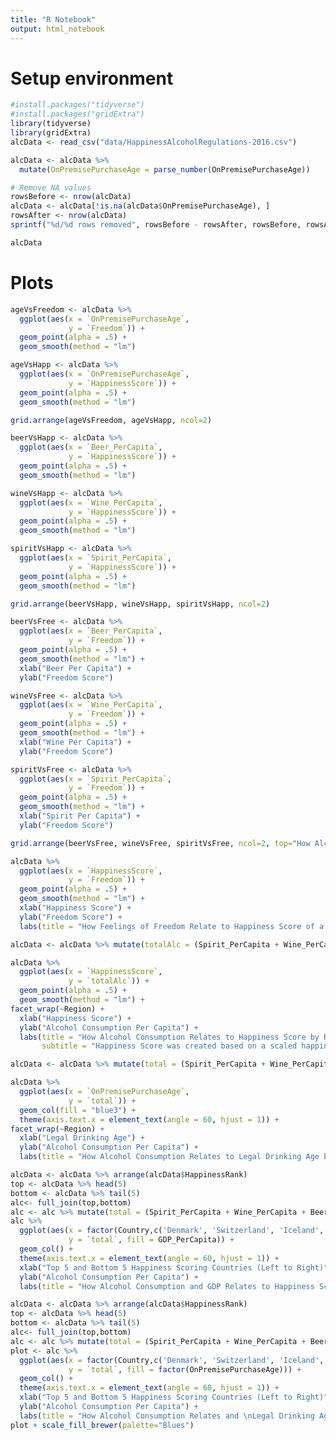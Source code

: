 ```yaml
---
title: "R Notebook"
output: html_notebook
---
```


# Setup environment
```r
#install.packages("tidyverse")
#install.packages("gridExtra")
library(tidyverse)
library(gridExtra)
alcData <- read_csv("data/HappinessAlcoholRegulations-2016.csv")
```

```r
alcData <- alcData %>%
  mutate(OnPremisePurchaseAge = parse_number(OnPremisePurchaseAge))

# Remove NA values
rowsBefore <- nrow(alcData)
alcData <- alcData[!is.na(alcData$OnPremisePurchaseAge), ]
rowsAfter <- nrow(alcData)
sprintf("%d/%d rows removed", rowsBefore - rowsAfter, rowsBefore, rowsAfter)

alcData
```

# Plots

```r
ageVsFreedom <- alcData %>%
  ggplot(aes(x = `OnPremisePurchaseAge`, 
             y = `Freedom`)) +
  geom_point(alpha = .5) +
  geom_smooth(method = "lm")

ageVsHapp <- alcData %>%
  ggplot(aes(x = `OnPremisePurchaseAge`, 
             y = `HappinessScore`)) +
  geom_point(alpha = .5) +
  geom_smooth(method = "lm")

grid.arrange(ageVsFreedom, ageVsHapp, ncol=2)
```

```r
beerVsHapp <- alcData %>%
  ggplot(aes(x = `Beer_PerCapita`, 
             y = `HappinessScore`)) +
  geom_point(alpha = .5) +
  geom_smooth(method = "lm")

wineVsHapp <- alcData %>%
  ggplot(aes(x = `Wine_PerCapita`, 
             y = `HappinessScore`)) +
  geom_point(alpha = .5) +
  geom_smooth(method = "lm")

spiritVsHapp <- alcData %>%
  ggplot(aes(x = `Spirit_PerCapita`, 
             y = `HappinessScore`)) +
  geom_point(alpha = .5) +
  geom_smooth(method = "lm")

grid.arrange(beerVsHapp, wineVsHapp, spiritVsHapp, ncol=2)
```

```r
beerVsFree <- alcData %>%
  ggplot(aes(x = `Beer_PerCapita`, 
             y = `Freedom`)) +
  geom_point(alpha = .5) +
  geom_smooth(method = "lm") +
  xlab("Beer Per Capita") +
  ylab("Freedom Score")

wineVsFree <- alcData %>%
  ggplot(aes(x = `Wine_PerCapita`, 
             y = `Freedom`)) +
  geom_point(alpha = .5) +
  geom_smooth(method = "lm") +
  xlab("Wine Per Capita") +
  ylab("Freedom Score") 

spiritVsFree <- alcData %>%
  ggplot(aes(x = `Spirit_PerCapita`, 
             y = `Freedom`)) +
  geom_point(alpha = .5) +
  geom_smooth(method = "lm") +
  xlab("Spirit Per Capita") +
  ylab("Freedom Score") 

grid.arrange(beerVsFree, wineVsFree, spiritVsFree, ncol=2, top="How Alcohol Consumption Relates to Feelings of Freedom")
```

```r
alcData %>%
  ggplot(aes(x = `HappinessScore`, 
             y = `Freedom`)) +
  geom_point(alpha = .5) +
  geom_smooth(method = "lm") +
  xlab("Happiness Score") +
  ylab("Freedom Score") +
  labs(title = "How Feelings of Freedom Relate to Happiness Score of a Country")
```

```r
alcData <- alcData %>% mutate(totalAlc = (Spirit_PerCapita + Wine_PerCapita + Beer_PerCapita))

alcData %>%
  ggplot(aes(x = `HappinessScore`, 
             y = `totalAlc`)) +
  geom_point(alpha = .5) +
  geom_smooth(method = "lm") +
facet_wrap(~Region) +
  xlab("Happiness Score") +
  ylab("Alcohol Consumption Per Capita") +
  labs(title = "How Alcohol Consumption Relates to Happiness Score by Region", 
       subtitle = "Happiness Score was created based on a scaled happiness survey") 
```

```r
alcData <- alcData %>% mutate(total = (Spirit_PerCapita + Wine_PerCapita + Beer_PerCapita))

alcData %>%
  ggplot(aes(x = `OnPremisePurchaseAge`, 
             y = `total`)) +
  geom_col(fill = "blue3") +
  theme(axis.text.x = element_text(angle = 60, hjust = 1)) +
facet_wrap(~Region) +
  xlab("Legal Drinking Age") +
  ylab("Alcohol Consumption Per Capita") +
  labs(title = "How Alcohol Consumption Relates to Legal Drinking Age by Region")
```

```r
alcData <- alcData %>% arrange(alcData$HappinessRank)
top <- alcData %>% head(5)
bottom <- alcData %>% tail(5)
alc<- full_join(top,bottom)
alc <- alc %>% mutate(total = (Spirit_PerCapita + Wine_PerCapita + Beer_PerCapita))
alc %>%
  ggplot(aes(x = factor(Country,c('Denmark', 'Switzerland', 'Iceland', 'Norway', 'Finland', 'Chad', 'Madagascar', 'Tanzania', 'Liberia', 'Syria')), 
             y = `total`, fill = GDP_PerCapita)) +
  geom_col() +
  theme(axis.text.x = element_text(angle = 60, hjust = 1)) +
  xlab("Top 5 and Bottom 5 Happiness Scoring Countries (Left to Right)") +
  ylab("Alcohol Consumption Per Capita") +
  labs(title = "How Alcohol Consumption and GDP Relates to Happiness Scores by Country", fill='GDP Per Capita')
```

```r
alcData <- alcData %>% arrange(alcData$HappinessRank)
top <- alcData %>% head(5)
bottom <- alcData %>% tail(5)
alc<- full_join(top,bottom)
alc <- alc %>% mutate(total = (Spirit_PerCapita + Wine_PerCapita + Beer_PerCapita))
plot <- alc %>%
  ggplot(aes(x = factor(Country,c('Denmark', 'Switzerland', 'Iceland', 'Norway', 'Finland', 'Chad', 'Madagascar', 'Tanzania', 'Liberia', 'Syria')), 
             y = `total`, fill = factor(OnPremisePurchaseAge))) +
  geom_col() +
  theme(axis.text.x = element_text(angle = 60, hjust = 1)) +
  xlab("Top 5 and Bottom 5 Happiness Scoring Countries (Left to Right)") +
  ylab("Alcohol Consumption Per Capita") +
  labs(title = "How Alcohol Consumption Relates and \nLegal Drinking Age to Happiness Scores by Country", fill='Legal Drinking Age')
plot + scale_fill_brewer(palette="Blues")
```
